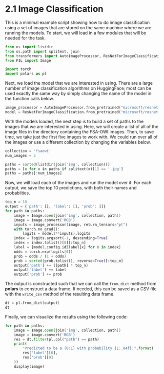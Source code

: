 # 2.1 Image Classification {.unnumbered}

This is a minimal example script showing how to do image
classification using a set of images that are stored on
the same machine where we are running the models. To start,
we will load in a few modules that will be needed for the
task.

```python
from os import listdir
from os.path import splitext, join
from transformers import AutoImageProcessor, ResNetForImageClassification
from PIL import Image

import torch
import polars as pl
```

Next, we load the model that we are interested in using. 
There are a large number of image classification algorithms
on HuggingFace; most can be used exactly the same way by simply
changing the name of the model in the function calls below.

```python
image_processor = AutoImageProcessor.from_pretrained("microsoft/resnet-50")
model = ResNetForImageClassification.from_pretrained("microsoft/resnet-50")
```

With the models loaded, the next step is to build a set of
paths to the images that we are interested in using. Here,
we will create a list of all of the image files in the
directory containing the FSA-OWI images. Then, to save time,
we take just the first five images to work with. We could
run over all of the images or use a different collection by
changing the variables below.

```python
collection = 'fsaowi'
num_images = 5

paths = sorted(listdir(join('img', collection)))
paths = [x for x in paths if splitext(x)[1] == '.jpg']
paths = paths[:num_images]
```

Now, we will load each of the images and run the model over
it. For each output, we save the top 10 predictions, with
both their names and probabilties.

```python
top_n = 10
output = {'path': [], 'label': [], 'prob': []}
for path in paths:
    image = Image.open(join('img', collection, path))
    image = image.convert('RGB')
    inputs = image_processor(image, return_tensors="pt")
    with torch.no_grad():
        logits = model(**inputs).logits
    index = logits.argsort(-1, descending=True)
    index = index.tolist()[0][:top_n]
    label = [model.config.id2label[x] for x in index]
    odds = torch.exp(logits[0])
    prob = odds / (1 + odds)
    prob = sorted(prob.tolist(), reverse=True)[:top_n]
    output['path'] += ([path] * top_n)
    output['label'] += label
    output['prob'] += prob
```

The output is constructed such that we can call the `from_dict`
method from **polars** to construct a data frame. If needed, this
can be saved as a CSV file with the `write_csv` method of the
resulting data frame.

```python
dt = pl.from_dict(output)
dt
```

Finally, we can visualize the results using the following code:

```python
for path in paths:
    image = Image.open(join('img', collection, path))
    image = image.convert('RGB')
    res = dt.filter(pl.col("path") == path)
    print(
        "Predicted to be a {0:1} with probability {1:.04f}:".format(
        res['label'][0],
        res['prob'][0]
    ))
    display(image)
```
